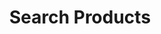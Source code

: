 ---
title: "Search Products"
description: "How to Search Products in the Spree open-source eCommerce dashboard"
---